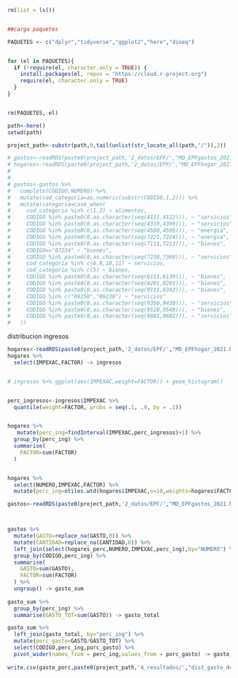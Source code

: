 ```{r}

rm(list = ls())


##carga paquetes

PAQUETES <- c("dplyr","tidyverse","ggplot2","here","dineq")


for (el in PAQUETES){
  if (!require(el, character.only = TRUE)) {
    install.packages(el, repos = "https://cloud.r-project.org")
    require(el, character.only = TRUE)
  }
}


rm(PAQUETES, el)

path<-here()
setwd(path)

project_path<-substr(path,0,tail(unlist(str_locate_all(path,"/")),2))

```



```{r}

# gastos<-readRDS(paste0(project_path,'2_datos/EPF/',"MD_EPFgastos_2021.RDS"))
# hogares<-readRDS(paste0(project_path,'2_datos/EPF/',"MD_EPFhogar_2021.RDS"))
# 
# 
# gastos<-gastos %>%
#   complete(CODIGO,NUMERO) %>%
#   mutate(cod_categoria=as.numeric(substr(CODIGO,1,2))) %>% 
#   mutate(categoria=case_when(
#     cod_categoria %in% c(1,2) ~ alimentos,
#     CODIGO %in% paste0(0,as.character(seq(4111,4122))), ~ "servicios",
#     CODIGO %in% paste0(0,as.character(seq(4310,4399))), ~ "servicios",
#     CODIGO %in% paste0(0,as.character(seq(4500,4599))), ~ "energia",
#     CODIGO %in% paste0(0,as.character(seq(7221,7224))), ~ "energia",
#     CODIGO %in% paste0(0,as.character(seq(7111,7213))), ~ "bienes",
#     CODIGO=="07224" ~ "bienes",
#     CODIGO %in% paste0(0,as.character(seq(7230,7369))), ~ "servicios",
#     cod_categoria %in% c(6,8,10,11) ~ servicios,
#     cod_categoria %in% c(5) ~ bienes,
#     CODIGO %in% paste0(0,as.character(seq(6111,6139))), ~ "bienes",
#     CODIGO %in% paste0(0,as.character(seq(8201,8203))), ~ "bienes",
#     CODIGO %in% paste0(0,as.character(seq(9111,9342))), ~ "bienes",
#     CODIGO %in% c("09150","09230") ~ "servicios"
#     CODIGO %in% paste0(0,as.character(seq(9350,9430))), ~ "servicios",
#     CODIGO %in% paste0(0,as.character(seq(9510,9549))), ~ "bienes",
#     CODIGO %in% paste0(0,as.character(seq(9601,9602))), ~ "servicios",
#   ))


```

distribucion ingresos
```{r}
hogares<-readRDS(paste0(project_path,'2_datos/EPF/',"MD_EPFhogar_2021.RDS"))
hogares %>% 
  select(IMPEXAC,FACTOR) -> ingresos


# ingresos %>% ggplot(aes(IMPEXAC,weight=FACTOR)) + geom_histogram()


perc_ingresos<-ingresos$IMPEXAC %>% 
  quantile(weight=FACTOR, probs = seq(.1, .9, by = .1))


hogares %>% 
   mutate(perc_ing=findInterval(IMPEXAC,perc_ingresos)+1) %>% 
  group_by(perc_ing) %>% 
  summarise(
    FACTOR=sum(FACTOR)
  )


hogares %>% 
  select(NUMERO,IMPEXAC,FACTOR) %>% 
  mutate(perc_ing=ntiles.wtd(hogares$IMPEXAC,n=10,weights=hogares$FACTOR)) -> hogares_perc


```

```{r}


gastos<-readRDS(paste0(project_path,'2_datos/EPF/',"MD_EPFgastos_2021.RDS"))



gastos %>% 
  mutate(GASTO=replace_na(GASTO,0)) %>% 
  mutate(CANTIDAD=replace_na(CANTIDAD,0)) %>% 
  left_join(select(hogares_perc,NUMERO,IMPEXAC,perc_ing),by="NUMERO") %>% 
  group_by(CODIGO,perc_ing) %>% 
  summarise(
    GASTO=sum(GASTO),
    FACTOR=sum(FACTOR)
  ) %>% 
  ungroup() -> gasto_sum
    
gasto_sum %>% 
  group_by(perc_ing) %>% 
  summarise(GASTO_TOT=sum(GASTO)) -> gasto_total

gasto_sum %>% 
  left_join(gasto_total, by="perc_ing") %>% 
  mutate(porc_gasto=GASTO/GASTO_TOT) %>% 
  select(CODIGO,perc_ing,porc_gasto) %>% 
  pivot_wider(names_from = perc_ing,values_from = porc_gasto) -> gasto_porc
  
write.csv(gasto_porc,paste0(project_path,'4_resultados/',"dist_gasto_decil.csv"))  

```

























